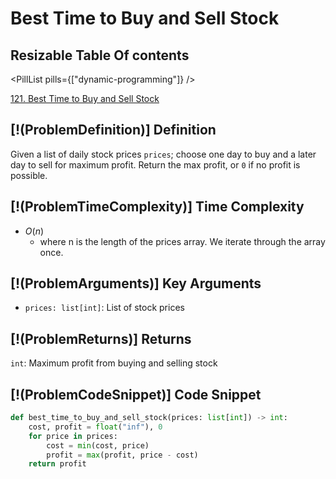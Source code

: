 # Best Time to Buy and Sell Stock

## Resizable Table Of contents

<DifficultyBadge difficulty="easy" />

<PillList pills={["dynamic-programming"]} />

[121. Best Time to Buy and Sell Stock](https://leetcode.com/problems/best-time-to-buy-and-sell-stock)

## [!(ProblemDefinition)] Definition

Given a list of daily stock prices `prices`; choose one day to buy and a later day to sell for maximum profit. Return the max profit, or `0` if no profit is possible.

## [!(ProblemTimeComplexity)] Time Complexity

- $O(n)$
    - where n is the length of the prices array. We iterate through the array once.

## [!(ProblemArguments)] Key Arguments

- `prices: list[int]`: List of stock prices

## [!(ProblemReturns)] Returns

`int`: Maximum profit from buying and selling stock

## [!(ProblemCodeSnippet)] Code Snippet

```python meta="source=problems/121-best-time-to-buy-and-sell-stock/solution.py"
def best_time_to_buy_and_sell_stock(prices: list[int]) -> int:
    cost, profit = float("inf"), 0
    for price in prices:
        cost = min(cost, price)
        profit = max(profit, price - cost)
    return profit
```

